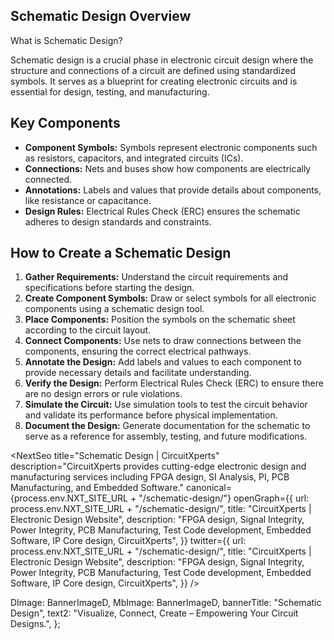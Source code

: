 <SchematicStyle>
  <Banner banner={banner} />
  <div className="site-container">
    <div className="main-content my-5 my-lg-6">
      <h2 className="pb-2 fw-bold h3 text-orange pt-lg-6">
        Schematic Design Overview
      </h2>
      <div className="pt-4 pt-lg-5 first-section">
        <p className="head-text pb-1">What is Schematic Design?</p>
        <div className=" mt-4 mt-lg-5">
          Schematic design is a crucial phase in electronic circuit design where
          the structure and connections of a circuit are defined using
          standardized symbols. It serves as a blueprint for creating electronic
          circuits and is essential for design, testing, and manufacturing.
        </div>
      </div>
      <div className="key-comp mt-5 mt-lg-6">
        <h2 className="head-text pb-1">Key Components</h2>
        <ul className="mt-4 mt-lg-5">
          <li>
            <strong>Component Symbols:</strong> Symbols represent electronic
            components such as resistors, capacitors, and integrated circuits
            (ICs).
          </li>
          <li>
            <strong>Connections:</strong> Nets and buses show how components are
            electrically connected.
          </li>
          <li>
            <strong>Annotations:</strong> Labels and values that provide details
            about components, like resistance or capacitance.
          </li>
          <li>
            <strong>Design Rules:</strong> Electrical Rules Check (ERC) ensures
            the schematic adheres to design standards and constraints.
          </li>
        </ul>
      </div>
      <div className="design-process mt-5 mt-lg-6">
        <h2 className="head-text pb-1">How to Create a Schematic Design</h2>
        <ol className="mt-4 mt-lg-5">
          <li>
            <strong>Gather Requirements:</strong> Understand the circuit
            requirements and specifications before starting the design.
          </li>
          <li>
            <strong>Create Component Symbols:</strong> Draw or select symbols
            for all electronic components using a schematic design tool.
          </li>
          <li>
            <strong>Place Components:</strong> Position the symbols on the
            schematic sheet according to the circuit layout.
          </li>
          <li>
            <strong>Connect Components:</strong> Use nets to draw connections
            between the components, ensuring the correct electrical pathways.
          </li>
          <li>
            <strong>Annotate the Design:</strong> Add labels and values to each
            component to provide necessary details and facilitate understanding.
          </li>
          <li>
            <strong>Verify the Design:</strong> Perform Electrical Rules Check
            (ERC) to ensure there are no design errors or rule violations.
          </li>
          <li>
            <strong>Simulate the Circuit:</strong> Use simulation tools to test
            the circuit behavior and validate its performance before physical
            implementation.
          </li>
          <li>
            <strong>Document the Design:</strong> Generate documentation for the
            schematic to serve as a reference for assembly, testing, and future
            modifications.
          </li>
        </ol>
      </div>
    </div>
  </div>
</SchematicStyle>

<NextSeo
  title="Schematic Design | CircuitXperts"
  description="CircuitXperts provides cutting-edge electronic design and manufacturing services including FPGA design, SI Analysis, PI, PCB Manufacturing, and Embedded Software."
  canonical={process.env.NXT_SITE_URL + "/schematic-design/"}
  openGraph={{
    url: process.env.NXT_SITE_URL + "/schematic-design/",
    title: "CircuitXperts | Electronic Design Website",
    description:
      "FPGA design, Signal Integrity, Power Integrity, PCB Manufacturing, Test Code development, Embedded Software, IP Core design, CircuitXperts",
  }}
  twitter={{
    url: process.env.NXT_SITE_URL + "/schematic-design/",
    title: "CircuitXperts | Electronic Design Website",
    description:
      "FPGA design, Signal Integrity, Power Integrity, PCB Manufacturing, Test Code development, Embedded Software, IP Core design, CircuitXperts",
  }}
/>


  DImage: BannerImageD,
  MbImage: BannerImageD,
  bannerTitle: "Schematic Design",
  text2: "Visualize, Connect, Create – Empowering Your Circuit Designs.",
};

